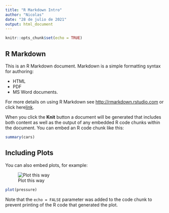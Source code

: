 ```yaml
---
title: "R Markdown Intro"
author: "Nicolas"
date: "28 de julio de 2021"
output: html_document
---
```


```r
knitr::opts_chunk$set(echo = TRUE)
```

## R Markdown

This is an R Markdown document. Markdown is a simple formatting syntax for authoring:

* HTML
* PDF
* MS Word documents.

For more details on using R Markdown see <http://rmarkdown.rstudio.com> or click here[link](http://rmarkdown.rstudio.com).

When you click the **Knit** button a document will be generated that includes both content as well as the output of any embedded R code chunks within the document. You can embed an R code chunk like this:

```r
summary(cars)
```

## Including Plots

You can also embed plots, for example:

![Plot this way](https://cdn.pixabay.com/photo/2012/05/07/02/12/down-47585_960_720.png)

```r
plot(pressure)
```

Note that the `echo = FALSE` parameter was added to the code chunk to prevent printing of the R code that generated the plot.
